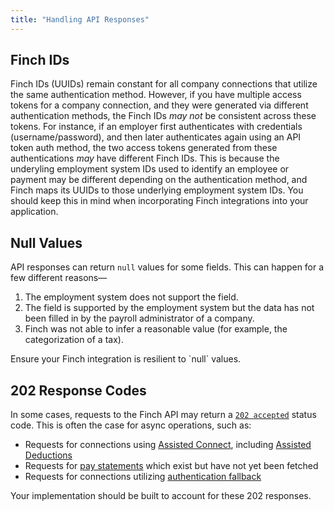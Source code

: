 ```yaml
---
title: "Handling API Responses"
---
```


## Finch IDs

Finch IDs (UUIDs) remain constant for all company connections that utilize the same authentication method. However, if you have multiple access tokens for a company connection, and they were generated via different authentication methods, the Finch IDs *may not* be consistent across these tokens. For instance, if an employer first authenticates with credentials (username/password), and then later authenticates again using an API token auth method, the two access tokens generated from these authentications *may* have different Finch IDs. This is because the underyling employment system IDs used to identify an employee or payment may be different depending on the authentication method, and Finch maps its UUIDs to those underlying employment system IDs. You should keep this in mind when incorporating Finch integrations into your application.

## Null Values

API responses can return `null` values for some fields. This can happen for a few different reasons—

1. The employment system does not support the field.
2. The field is supported by the employment system but the data has not been filled in by the payroll administrator of a company.
3. Finch was not able to infer a reasonable value (for example, the categorization of a tax).

<Check>
Ensure your Finch integration is resilient to `null` values.
</Check>

## 202 Response Codes

In some cases, requests to the Finch API may return a [`202 accepted`](https://developer.mozilla.org/en-US/docs/Web/HTTP/Status/202) status code. This is often the case for async operations, such as:
* Requests for connections using [Assisted Connect](/integrations/providers#integration-types), including [Assisted Deductions](/implementation-guide/Communicate/Write-Data#assisted-deductions)
* Requests for [pay statements](/developer-resources/Data-Syncs#pay-statements) which exist but have not yet been fetched
* Requests for connections utilizing [authentication fallback](/implementation-guide/Optimize/Increase-Employer-Adoption#set-up-authentication-fallback)

Your implementation should be built to account for these 202 responses.